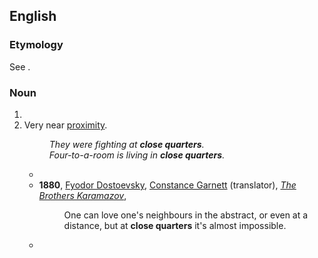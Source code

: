 ==English==

===Etymology===
See {{m|en|close quarter}}.

===Noun===
{{head|en|noun form}}

# {{plural of|close quarter|lang=en}}
# Very near [[proximity]].
#: ''They were fighting at '''close quarters'''.''
#: ''Four-to-a-room is living in '''close quarters'''.''
#* {{quote-text|lang=en|year=1857|author={{w|Robert Michael Ballantyne}}|title=[[s:The Coral Island/Chapter 9|The Coral Island]]|passage=I was also advised to put on a belt and carry a short cudgel or bludgeon in it, for, as Jack truly remarked, the sling would be of little use if we should chance to come to '''close quarters''' with any wild animal.}}
#* '''1880''', [[w:Fyodor Dostoevsky|Fyodor Dostoevsky]], [[w:Constance Garnett|Constance Garnett]] (translator), ''[[s:The Brothers Karamazov/Book V/Chapter 4|The Brothers Karamazov]]'',
#*: One can love one's neighbours in the abstract, or even at a distance, but at '''close quarters''' it's almost impossible.
#* {{quote-text|lang=en|year=1913|author={{w|Edgar Rice Burroughs}}|title=[[s:The Cave Girl/Chapter VI|The Cave Girl]]|passage=With a sword and shield he could have let his enemies come to very '''close quarters''' with perfect impunity to himself and then have run them through with infinite ease.}}
